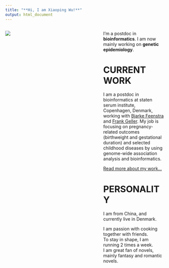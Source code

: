 ---
title: "**Hi, I am Xiaoping Wu!**"
output: html_document
---
:::: {.columns}
::: {.column width="60%"}
![ ](1.jpeg)
:::

::: {.column width="40%"}
I'm a postdoc in **bioinformatics**. I am now mainly working on **genetic epidemiology**.

# **CURRENT WORK**
I am a postdoc in bioinformatics at staten serum institute, Copenhagen, Denmark, working with [Bjarke Feenstra](https://www.ssi.dk/om-ssi/kontakt/medarbejdere/b/bjarke-feenstra-fee) and [Frank Geller](https://www.ssi.dk/om-ssi/kontakt/medarbejdere/f/frank-geller-fge). My job is focusing on pregnancy-related outcomes (birthweight and gestational duration) and selected childhood diseases by using genome-wide association analysis and bioinformatics.

[Read more about my work...](about.html)

# **PERSONALITY**
I am from China, and currently live in Denmark.   
  
I am passion with cooking together with friends.   
To stay in shape, I am running 2 times a week.    
I am great fan of novels, mainly fantasy and romantic novels.   
:::
::::
